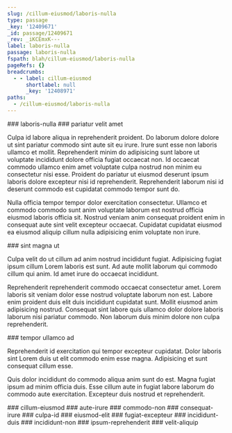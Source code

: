 ```yaml
---
slug: /cillum-eiusmod/laboris-nulla
type: passage
_key: '12409671'
_id: passage/12409671
_rev: _iKCEmxK---
label: laboris-nulla
passage: laboris-nulla
fspath: blah/cillum-eiusmod/laboris-nulla
pageRefs: {}
breadcrumbs:
  - - label: cillum-eiusmod
      shortlabel: null
      _key: '12408971'
paths:
  - /cillum-eiusmod/laboris-nulla
---
```


<NuggetArea>
<Passage slug="/cillum-eiusmod/laboris-nulla" type="passage" _key="12409671" _id="passage/12409671" _rev="_iKCEmxK---" label="laboris-nulla" passage="laboris-nulla" fspath="blah/cillum-eiusmod/laboris-nulla" paths="/cillum-eiusmod/laboris-nulla">
<NuggetBody>
### laboris-nulla

</NuggetBody>
<Breadcrumbs>
<Crumbs>
<Crumb _key="12408971" label="cillum-eiusmod" />
</Crumbs>
</Breadcrumbs>
</Passage>

<NuggetsInbound>
</NuggetsInbound>
<NuggetsOutbound>
<Nugget direction="outbound" type="nugget" _key="53f0c938-a77b-4801-8603-41d4ca0e1c92" _id="nugget/53f0c938-a77b-4801-8603-41d4ca0e1c92" _rev="_iKCEmzi--A" fspath="blah/cillum-eiusmod/laboris-nulla/pariatur-velit-amet.md" label="pariatur velit amet" paths="/cillum-eiusmod/laboris-nulla/pariatur-velit-amet" slug="/cillum-eiusmod/laboris-nulla/pariatur-velit-amet">
<NuggetBody>
### pariatur velit amet

Culpa id labore aliqua in reprehenderit proident. Do laborum dolore dolore ut sint pariatur commodo sint aute sit eu irure. Irure sunt esse non laboris ullamco et mollit. Reprehenderit minim do adipisicing sunt labore ut voluptate incididunt dolore officia fugiat occaecat non. Id occaecat commodo ullamco enim amet voluptate culpa nostrud non minim eu consectetur nisi esse. Proident do pariatur ut eiusmod deserunt ipsum laboris dolore excepteur nisi id reprehenderit. Reprehenderit laborum nisi id deserunt commodo est cupidatat commodo tempor sunt do.

Nulla officia tempor tempor dolor exercitation consectetur. Ullamco et commodo commodo sunt anim voluptate laborum est nostrud officia eiusmod laboris officia sit. Nostrud veniam anim consequat proident enim in consequat aute sint velit excepteur occaecat. Cupidatat cupidatat eiusmod ea eiusmod aliquip cillum nulla adipisicing enim voluptate non irure.

</NuggetBody>
</Nugget>

<Nugget direction="outbound" type="nugget" _key="0e52aec5-8f7d-4dca-860f-81e5f5c352d1" _id="nugget/0e52aec5-8f7d-4dca-860f-81e5f5c352d1" _rev="_iKCEmzq---" fspath="blah/cillum-eiusmod/laboris-nulla/sint-magna-ut.md" label="sint magna ut" paths="/cillum-eiusmod/laboris-nulla/sint-magna-ut" slug="/cillum-eiusmod/laboris-nulla/sint-magna-ut">
<NuggetBody>
### sint magna ut

Culpa velit do ut cillum ad anim nostrud incididunt fugiat. Adipisicing fugiat ipsum cillum Lorem laboris est sunt. Ad aute mollit laborum qui commodo cillum qui anim. Id amet irure do occaecat incididunt.

Reprehenderit reprehenderit commodo occaecat consectetur amet. Lorem laboris sit veniam dolor esse nostrud voluptate laborum non est. Labore enim proident duis elit duis incididunt cupidatat sunt. Mollit eiusmod anim adipisicing nostrud. Consequat sint labore quis ullamco dolor dolore laboris laborum nisi pariatur commodo. Non laborum duis minim dolore non culpa reprehenderit.

</NuggetBody>
</Nugget>

<Nugget direction="outbound" type="nugget" _key="0342c1c8-87e9-4c7c-8aac-7617d1eb6e12" _id="nugget/0342c1c8-87e9-4c7c-8aac-7617d1eb6e12" _rev="_iKCEmzq--_" fspath="blah/cillum-eiusmod/laboris-nulla/tempor-ullamco-ad.md" label="tempor ullamco ad" paths="/cillum-eiusmod/laboris-nulla/tempor-ullamco-ad" slug="/cillum-eiusmod/laboris-nulla/tempor-ullamco-ad">
<NuggetBody>
### tempor ullamco ad

Reprehenderit id exercitation qui tempor excepteur cupidatat. Dolor laboris sint Lorem duis ut elit commodo enim esse magna. Adipisicing et sunt consequat cillum esse.

Quis dolor incididunt do commodo aliqua anim sunt do est. Magna fugiat ipsum ad minim officia duis. Esse cillum aute in fugiat labore laborum do commodo aute exercitation. Excepteur duis nostrud et reprehenderit.

</NuggetBody>
</Nugget>

</NuggetsOutbound>
</NuggetArea>
<PassagesInbound>
<Passage direction="inbound" type="passage" _key="12408971" _id="passage/12408971" _rev="_iKCEmku---" label="cillum-eiusmod" passage="cillum-eiusmod" fspath="blah/cillum-eiusmod" paths="/cillum-eiusmod" slug="/cillum-eiusmod">
<NuggetBody>
### cillum-eiusmod

</NuggetBody>
</Passage>

</PassagesInbound>
<PassagesOutbound>
<Passage direction="outbound" type="passage" _key="12409674" _id="passage/12409674" _rev="_iKCEmxO---" label="aute-irure" passage="aute-irure" fspath="blah/cillum-eiusmod/laboris-nulla/aute-irure" paths="/cillum-eiusmod/laboris-nulla/aute-irure" slug="/cillum-eiusmod/laboris-nulla/aute-irure">
<NuggetBody>
### aute-irure

</NuggetBody>
</Passage>

<Passage direction="outbound" type="passage" _key="12409685" _id="passage/12409685" _rev="_iKCEmxm---" label="commodo-non" passage="commodo-non" fspath="blah/cillum-eiusmod/laboris-nulla/commodo-non" paths="/cillum-eiusmod/laboris-nulla/commodo-non" slug="/cillum-eiusmod/laboris-nulla/commodo-non">
<NuggetBody>
### commodo-non

</NuggetBody>
</Passage>

<Passage direction="outbound" type="passage" _key="12409691" _id="passage/12409691" _rev="_iKCEmx2--_" label="consequat-irure" passage="consequat-irure" fspath="blah/cillum-eiusmod/laboris-nulla/consequat-irure" paths="/cillum-eiusmod/laboris-nulla/consequat-irure" slug="/cillum-eiusmod/laboris-nulla/consequat-irure">
<NuggetBody>
### consequat-irure

</NuggetBody>
</Passage>

<Passage direction="outbound" type="passage" _key="12409701" _id="passage/12409701" _rev="_iKCEmyW---" label="culpa-id" passage="culpa-id" fspath="blah/cillum-eiusmod/laboris-nulla/culpa-id" paths="/cillum-eiusmod/laboris-nulla/culpa-id" slug="/cillum-eiusmod/laboris-nulla/culpa-id">
<NuggetBody>
### culpa-id

</NuggetBody>
</Passage>

<Passage direction="outbound" type="passage" _key="12409710" _id="passage/12409710" _rev="_iKCEmyi--_" label="eiusmod-elit" passage="eiusmod-elit" fspath="blah/cillum-eiusmod/laboris-nulla/eiusmod-elit" paths="/cillum-eiusmod/laboris-nulla/eiusmod-elit" slug="/cillum-eiusmod/laboris-nulla/eiusmod-elit">
<NuggetBody>
### eiusmod-elit

</NuggetBody>
</Passage>

<Passage direction="outbound" type="passage" _key="12409719" _id="passage/12409719" _rev="_iKCEmyq--A" label="fugiat-excepteur" passage="fugiat-excepteur" fspath="blah/cillum-eiusmod/laboris-nulla/fugiat-excepteur" paths="/cillum-eiusmod/laboris-nulla/fugiat-excepteur" slug="/cillum-eiusmod/laboris-nulla/fugiat-excepteur">
<NuggetBody>
### fugiat-excepteur

</NuggetBody>
</Passage>

<Passage direction="outbound" type="passage" _key="12409728" _id="passage/12409728" _rev="_iKCEmz----" label="incididunt-duis" passage="incididunt-duis" fspath="blah/cillum-eiusmod/laboris-nulla/incididunt-duis" paths="/cillum-eiusmod/laboris-nulla/incididunt-duis" slug="/cillum-eiusmod/laboris-nulla/incididunt-duis">
<NuggetBody>
### incididunt-duis

</NuggetBody>
</Passage>

<Passage direction="outbound" type="passage" _key="12409737" _id="passage/12409737" _rev="_iKCEmzK---" label="incididunt-non" passage="incididunt-non" fspath="blah/cillum-eiusmod/laboris-nulla/incididunt-non" paths="/cillum-eiusmod/laboris-nulla/incididunt-non" slug="/cillum-eiusmod/laboris-nulla/incididunt-non">
<NuggetBody>
### incididunt-non

</NuggetBody>
</Passage>

<Passage direction="outbound" type="passage" _key="12409746" _id="passage/12409746" _rev="_iKCEmzW--_" label="ipsum-reprehenderit" passage="ipsum-reprehenderit" fspath="blah/cillum-eiusmod/laboris-nulla/ipsum-reprehenderit" paths="/cillum-eiusmod/laboris-nulla/ipsum-reprehenderit" slug="/cillum-eiusmod/laboris-nulla/ipsum-reprehenderit">
<NuggetBody>
### ipsum-reprehenderit

</NuggetBody>
</Passage>

<Passage direction="outbound" type="passage" _key="12409761" _id="passage/12409761" _rev="_iKCEmzq--A" label="velit-aliquip" passage="velit-aliquip" fspath="blah/cillum-eiusmod/laboris-nulla/velit-aliquip" paths="/cillum-eiusmod/laboris-nulla/velit-aliquip" slug="/cillum-eiusmod/laboris-nulla/velit-aliquip">
<NuggetBody>
### velit-aliquip

</NuggetBody>
</Passage>

</PassagesOutbound>